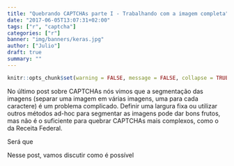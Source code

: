 ```yaml
---
title: "Quebrando CAPTCHAs parte I - Trabalhando com a imagem completa"
date: "2017-06-05T13:07:31+02:00"
tags: ["r", "captcha"]
categories: ["r"]
banner: "img/banners/keras.jpg"
author: ["Julio"]
draft: true
summary: ""
---
```


```r
knitr::opts_chunk$set(warning = FALSE, message = FALSE, collapse = TRUE)
```

No último post sobre CAPTCHAs nós vimos que a segmentação das imagens (separar uma imagem em várias imagens, uma para cada caractere) é um problema complicado. Definir uma largura fixa ou utilizar outros métodos ad-hoc para segmentar as imagens pode dar bons frutos, mas não é o suficiente para quebrar CAPTCHAs mais complexos, como o da Receita Federal.

Será que 

Nesse post, vamos discutir como é possível 



